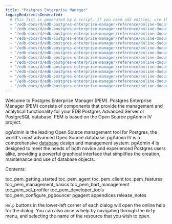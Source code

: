 ```yaml
---
title: "Postgres Enterprise Manager"
legacyRedirectsGenerated:
  # This list is generated by a script. If you need add entries, use the `legacyRedirects` key.
  - "/edb-docs/d/edb-postgres-enterprise-manager/reference/online-documentation/7.12/index.html"
  - "/edb-docs/d/edb-postgres-enterprise-manager/reference/online-documentation/7.12/genindex.html"
  - "/edb-docs/d/edb-postgres-enterprise-manager/reference/online-documentation/7.14/index.html"
  - "/edb-docs/d/edb-postgres-enterprise-manager/reference/online-documentation/7.14/genindex.html"
  - "/edb-docs/d/edb-postgres-enterprise-manager/reference/online-documentation/7.15/genindex.html"
  - "/edb-docs/d/edb-postgres-enterprise-manager/reference/online-documentation/7.15/index.html"
  - "/edb-docs/d/edb-postgres-enterprise-manager/reference/online-documentation/7.16/index.html"
  - "/edb-docs/d/edb-postgres-enterprise-manager/reference/online-documentation/7.16/genindex.html"
  - "/edb-docs/d/edb-postgres-enterprise-manager/reference/online-documentation/7.6/index.html"
  - "/edb-docs/d/edb-postgres-enterprise-manager/reference/online-documentation/7.6/genindex.html"
  - "/edb-docs/d/edb-postgres-enterprise-manager/reference/online-documentation/7.7/index.html"
  - "/edb-docs/d/edb-postgres-enterprise-manager/reference/online-documentation/7.7/genindex.html"
  - "/edb-docs/d/edb-postgres-enterprise-manager/reference/online-documentation/7.8/index.html"
  - "/edb-docs/d/edb-postgres-enterprise-manager/reference/online-documentation/7.8/genindex.html"
---
```


Welcome to Postgres Enterprise Manager (PEM). Postgres Enterprise Manager (PEM) consists of components that provide the management and analytical functionality for your EDB Postgres Advanced Server or PostgreSQL database. PEM is based on the Open Source pgAdmin IV project.

pgAdmin is the leading Open Source management tool for Postgres, the world's most advanced Open Source database. pgAdmin IV is a comprehensive [database](http://www.postgresql.org) design and management system. pgAdmin 4 is designed to meet the needs of both novice and experienced Postgres users alike, providing a powerful graphical interface that simplifies the creation, maintenance and use of database objects.

Contents:

<div class="toctree">

toc_pem_getting_started toc_pem_agent toc_pem_client toc_pem_features toc_pem_management_basics toc_pem_bart_management toc_pem_sql_profiler toc_pem_developer_tools toc_pem_configure_pgbouncer pgagent appendices release_notes

</div>

`Help` buttons in the lower-left corner of each dialog will open the online help for the dialog. You can also access help by navigating through the `Help` menu, and selecting the name of the resource that you wish to open.
